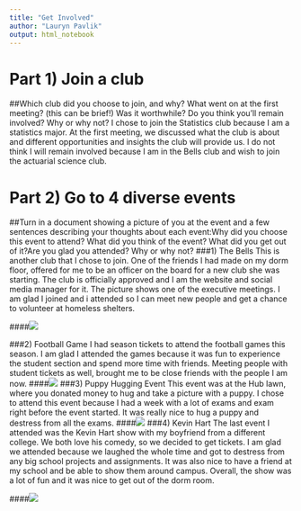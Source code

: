```yaml
---
title: "Get Involved"
author: "Lauryn Pavlik"
output: html_notebook
---
```


# Part 1) Join a club
##Which club did you choose to join, and why? What went on at the first meeting? (this can be brief!)  Was it worthwhile? Do you think you’ll remain involved? Why or why not?
I chose to join the Statistics club because I am a statistics major. At the first meeting, we discussed what the club is about and different opportunities and insights the club will provide us. I do not think I will remain involved because I am in the Bells club and wish to join the actuarial science club.

# Part 2) Go to 4 diverse events 
##Turn in a document showing a picture of you at the event and a few sentences describing your thoughts about each event:Why did you choose this event to attend? What did you think of the event? What did you get out of it?Are you glad you attended?  Why or why not?
###1) The Bells
This is another club that I chose to join. One of the friends I had made on my dorm floor, offered for me to be an officer on the board for a new club she was starting. The club is officially approved and I am the website and social media manager for it. The picture shows one of the executive meetings. I am glad I joined and i attended so I can meet new people and get a chance to volunteer at homeless shelters.

####![](The Bells.jpg)

###2) Football Game
I had season tickets to attend the football games this season. I am glad I attended the games because it was fun to experience the student section and spend more time with friends. Meeting people with student tickets as well, brought me to be close friends with the people I am now. 
####![](Football.jpg)
###3) Puppy Hugging Event
This event was at the Hub lawn, where you donated money to hug and take a picture with a puppy. I chose to attend this event because I had a week with a lot of exams and exam right before the event started. It was really nice to hug a puppy and destress from all the exams. 
####![](Puppy.jpg)
###4) Kevin Hart
The last event I attended was the Kevin Hart show with my boyfriend from a different college. We both love his comedy, so we decided to get tickets. I am glad we attended because we laughed the whole time and got to destress from any big school projects and assignments. It was also nice to have a friend at my school and be able to show them around campus. Overall, the show was a lot of fun and it was nice to get out of the dorm room. 

####![](kevin hart.jpg)

